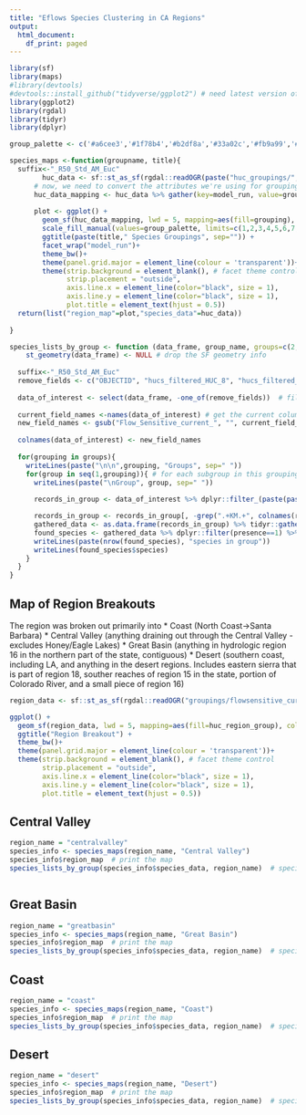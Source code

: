 ```yaml
---
title: "Eflows Species Clustering in CA Regions"
output:
  html_document:
    df_print: paged
---
```


```r
library(sf)
library(maps)
#library(devtools)
#devtools::install_github("tidyverse/ggplot2") # need latest version of ggplot2 in order to use geom_sf
library(ggplot2)
library(rgdal)
library(tidyr)
library(dplyr)

group_palette <- c('#a6cee3','#1f78b4','#b2df8a','#33a02c','#fb9a99','#e31a1c','#fdbf6f','#ff7f00','#cab2d6','#6a3d9a')

species_maps <-function(groupname, title){
  suffix<-"_R50_Std_AM_Euc"
        huc_data <- sf::st_as_sf(rgdal::readOGR(paste("huc_groupings/",groupname,"_flowsensitive.gpkg", sep=""),groupname, stringsAsFactors=FALSE))
      # now, we need to convert the attributes we're using for groupings into a single column so that GGPlot can do our mapping for us with facets
      huc_data_mapping <- huc_data %>% gather(key=model_run, value=grouping, paste(groupname,"_KM2",suffix, sep=""),paste(groupname,"_KM3",suffix, sep=""),paste(groupname,"_KM4",suffix, sep=""),paste(groupname,"_KM5",suffix, sep=""),paste(groupname,"_KM6",suffix, sep=""),paste(groupname,"_KM7",suffix, sep=""),paste(groupname,"_KM8",suffix, sep=""),paste(groupname,"_KM9",suffix, sep=""))
      
      plot <- ggplot() + 
        geom_sf(huc_data_mapping, lwd = 5, mapping=aes(fill=grouping), color=NA)+ 
        scale_fill_manual(values=group_palette, limits=c(1,2,3,4,5,6,7,8,9)) +
        ggtitle(paste(title," Species Groupings", sep="")) +
        facet_wrap("model_run")+
        theme_bw()+
        theme(panel.grid.major = element_line(colour = 'transparent'))+
        theme(strip.background = element_blank(), # facet theme control
              strip.placement = "outside", 
              axis.line.x = element_line(color="black", size = 1),
              axis.line.y = element_line(color="black", size = 1),
              plot.title = element_text(hjust = 0.5))
  return(list("region_map"=plot,"species_data"=huc_data))
      
}

species_lists_by_group <- function (data_frame, group_name, groups=c(2,3,4,5,6,7,8,9)){
    st_geometry(data_frame) <- NULL # drop the SF geometry info
  
  suffix<-"_R50_Std_AM_Euc"
  remove_fields <- c("OBJECTID", "hucs_filtered_HUC_8", "hucs_filtered_HUC_10", "hucs_filtered_HUC_12", "hucs_filtered_ACRES", "hucs_filtered_NCONTRB_A", "hucs_filtered_HU_10_GNIS", "hucs_filtered_HU_12_GNIS", "hucs_filtered_HU_10_DS", "hucs_filtered_HU_10_NAME", "hucs_filtered_HU_10_MOD", "hucs_filtered_HU_10_TYPE", "hucs_filtered_HU_12_DS", "hucs_filtered_HU_12_NAME", "hucs_filtered_HU_12_MOD", "hucs_filtered_HU_12_TYPE", "hucs_filtered_STATES", "hucs_filtered_CVA_NAME", "hucs_filtered_huc_id", "Flow_Sensitive_current_OBJECTID", "Flow_Sensitive_current_HUC_12", "hucs_filtered_META_ID", "Shape_Length", "Shape_Area", "huc4","huc_region_group",paste("KM_6",suffix, sep=""),paste("KM_5",suffix, sep=""),paste("KM_8",suffix, sep=""),paste("KM_10",suffix, sep=""),paste("KM_12",suffix, sep=""),paste("KM_14",suffix, sep=""))
  
  data_of_interest <- select(data_frame, -one_of(remove_fields))  # filters to just the current group and removes extra fields
  
  current_field_names <-names(data_of_interest) # get the current column names
  new_field_names <- gsub("Flow_Sensitive_current_", "", current_field_names)  # replace the prefix on the fields
  
  colnames(data_of_interest) <- new_field_names
  
  for(grouping in groups){
    writeLines(paste("\n\n",grouping, "Groups", sep=" "))
    for(group in seq(1,grouping)){ # for each subgroup in this grouping
      writeLines(paste("\nGroup", group, sep=" "))
      
      records_in_group <- data_of_interest %>% dplyr::filter_(paste(paste(group_name,"_KM",grouping,suffix, sep=""), "==", as.character(group)))  # filters to just the current group

      records_in_group <- records_in_group[, -grep(".+KM.+", colnames(records_in_group))]  # drop columns for groupings
      gathered_data <- as.data.frame(records_in_group) %>% tidyr::gather(key="species", value="presence")
      found_species <- gathered_data %>% dplyr::filter(presence==1) %>% distinct(species)
      writeLines(paste(nrow(found_species), "species in group"))
      writeLines(found_species$species)
    }
  }
}

```


## Map of Region Breakouts
The region was broken out primarily into
* Coast (North Coast->Santa Barbara)
* Central Valley (anything draining out through the Central Valley - excludes Honey/Eagle Lakes)
* Great Basin (anything in hydrologic region 16 in the northern part of the state, contiguous)
* Desert (southern coast, including LA, and anything in the desert regions. Includes eastern sierra that is part of region 18, souther reaches of region 15 in the state, portion of Colorado River, and a small piece of region 16)

```r
region_data <- sf::st_as_sf(rgdal::readOGR("groupings/flowsensitive_current.gpkg", "flowsensitive_current", stringsAsFactors=FALSE))

ggplot() + 
  geom_sf(region_data, lwd = 5, mapping=aes(fill=huc_region_group), color=NA)+ 
  ggtitle("Region Breakout") + 
  theme_bw()+
  theme(panel.grid.major = element_line(colour = 'transparent'))+
  theme(strip.background = element_blank(), # facet theme control
        strip.placement = "outside", 
        axis.line.x = element_line(color="black", size = 1),
        axis.line.y = element_line(color="black", size = 1),
        plot.title = element_text(hjust = 0.5))


```

## Central Valley

```r
region_name = "centralvalley"
species_info <- species_maps(region_name, "Central Valley")
species_info$region_map  # print the map
species_lists_by_group(species_info$species_data, region_name)  # species_info[1] is the data frame for the region



```


## Great Basin

```r
region_name = "greatbasin"
species_info <- species_maps(region_name, "Great Basin")
species_info$region_map  # print the map
species_lists_by_group(species_info$species_data, region_name)  # species_info$species_data is the data frame for the region

```


## Coast

```r
region_name = "coast"
species_info <- species_maps(region_name, "Coast")
species_info$region_map  # print the map
species_lists_by_group(species_info$species_data, region_name)  # species_info$species_data is the data frame for the region

```

## Desert

```r
region_name = "desert"
species_info <- species_maps(region_name, "Desert")
species_info$region_map  # print the map
species_lists_by_group(species_info$species_data, region_name)  # species_info$species_data is the data frame for the region

```